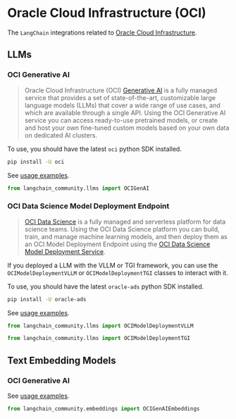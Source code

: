 # Oracle Cloud Infrastructure (OCI)

The `LangChain` integrations related to [Oracle Cloud Infrastructure](https://www.oracle.com/artificial-intelligence/).

## LLMs

### OCI Generative AI

> Oracle Cloud Infrastructure (OCI) [Generative AI](https://docs.oracle.com/en-us/iaas/Content/generative-ai/home.htm) is a fully managed service that provides a set of state-of-the-art,
> customizable large language models (LLMs) that cover a wide range of use cases, and which are available through a single API.
> Using the OCI Generative AI service you can access ready-to-use pretrained models, or create and host your own fine-tuned
> custom models based on your own data on dedicated AI clusters.

To use, you should have the latest `oci` python SDK installed.

```bash
pip install -U oci
```

See [usage examples](/docs/integrations/llms/oci_generative_ai).

```python
from langchain_community.llms import OCIGenAI
```

### OCI Data Science Model Deployment Endpoint

> [OCI Data Science](https://docs.oracle.com/en-us/iaas/data-science/using/home.htm) is a
> fully managed and serverless platform for data science teams. Using the OCI Data Science
> platform you can build, train, and manage machine learning models, and then deploy them
> as an OCI Model Deployment Endpoint using the
> [OCI Data Science Model Deployment Service](https://docs.oracle.com/en-us/iaas/data-science/using/model-dep-about.htm).

If you deployed a LLM with the VLLM or TGI framework, you can use the
`OCIModelDeploymentVLLM` or `OCIModelDeploymentTGI` classes to interact with it.

To use, you should have the latest `oracle-ads` python SDK installed.

```bash
pip install -U oracle-ads
```

See [usage examples](/docs/integrations/llms/oci_model_deployment_endpoint).

```python
from langchain_community.llms import OCIModelDeploymentVLLM

from langchain_community.llms import OCIModelDeploymentTGI
```

## Text Embedding Models

### OCI Generative AI

See [usage examples](/docs/integrations/text_embedding/oci_generative_ai).

```python
from langchain_community.embeddings import OCIGenAIEmbeddings
```
